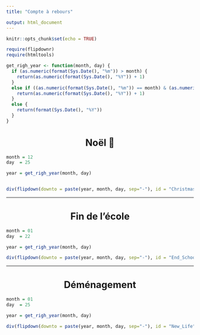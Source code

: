 ```yaml
---
title: "Compte à rebours"

output: html_document
---
```


<style type="text/css">

h1.title {
font-size: 38px;
color: DarkRed;
text-align: center;
}

h1 {
font-size: 25px;
text-align: center;
}

</style>

```r
knitr::opts_chunk$set(echo = TRUE)
```

```r
require(flipdownr)
require(htmltools)
```


```r
get_righ_year <- function(month, day) {
  if (as.numeric(format(Sys.Date(), "%m")) > month) {
    return(as.numeric(format(Sys.Date(), "%Y")) + 1) 
  } 
  else if ((as.numeric(format(Sys.Date(), "%m")) == month) & (as.numeric(format(Sys.Date(), "%d")) >= day)) {
    return(as.numeric(format(Sys.Date(), "%Y")) + 1)
  } 
  else {
    return(format(Sys.Date(), "%Y"))
  }
}
```

# Noël 🎅


```r
month = 12
day  = 25

year = get_righ_year(month, day)


div(flipdown(downto = paste(year, month, day, sep="-"), id = "Christmas"), align="center")
```

---

# Fin de l'école


```r

month = 01
day  = 22

year = get_righ_year(month, day)

div(flipdown(downto = paste(year, month, day, sep="-"), id = "End_School"), align="center")
```

---

# Déménagement


```r

month = 01
day  = 25

year = get_righ_year(month, day)

div(flipdown(downto = paste(year, month, day, sep="-"), id = "New_Life"), align="center")
```
